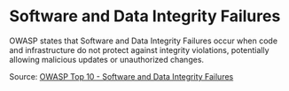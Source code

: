 # Software and Data Integrity Failures

OWASP states that Software and Data Integrity Failures occur when code and infrastructure do not protect against integrity violations, potentially allowing malicious updates or unauthorized changes.

Source: [OWASP Top 10 - Software and Data Integrity Failures](https://owasp.org/Top10/A08_2021-Software_and_Data_Integrity_Failures/)
